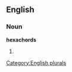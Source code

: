 
==English==

===Noun===
'''hexachords'''

# {{plural of|[[hexachord]]}}

[[Category:English plurals]]